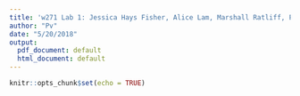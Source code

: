 ```yaml
---
title: 'w271 Lab 1: Jessica Hays Fisher, Alice Lam, Marshall Ratliff, Paul Varjan'
author: "Pv"
date: "5/20/2018"
output:
  pdf_document: default  
  html_document: default
---
```


```r
knitr::opts_chunk$set(echo = TRUE)
```


```r

```


